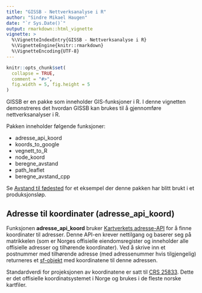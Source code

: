 ```yaml
---
title: "GISSB - Nettverksanalyse i R"
author: "Sindre Mikael Haugen"
date: "`r Sys.Date()`"
output: rmarkdown::html_vignette
vignette: >
  %\VignetteIndexEntry{GISSB - Nettverksanalyse i R}
  %\VignetteEngine{knitr::rmarkdown}
  %\VignetteEncoding{UTF-8}
---
```


```r
knitr::opts_chunk$set(
  collapse = TRUE,
  comment = "#>",
  fig.width = 5, fig.height = 5
)
```

GISSB er en pakke som inneholder GIS-funksjoner i R. I denne vignetten demonstreres det hvordan GISSB kan brukes til å gjennomføre nettverksanalyser i R.

Pakken inneholder følgende funksjoner:

+ adresse_api_koord
+ koords_to_google
+ vegnett_to_R
+ node_koord
+ beregne_avstand
+ path_leaflet
+ beregne_avstand_cpp

Se [Avstand til fødested](https://github.com/statisticsnorway/geostat-wp2/blob/master/analysis/Avstand%20til%20f%C3%B8dested.ipynb) for et eksempel der denne pakken har blitt brukt i et produksjonsløp.

## Adresse til koordinater (adresse_api_koord)

Funksjonen **adresse_api_koord** bruker [Kartverkets adresse-API](https://ws.geonorge.no/adresser/v1/#/) for å finne koordinater til adresser. Denne API-en krever nettilgang og baserer seg på matrikkelen (som er Norges offisielle eiendomsregister og inneholder alle offisielle adresser og tilhørende koordinater). Ved å skrive inn et postnummer med tilhørende adresse (med adressenummer hvis tilgjengelig) returneres et [sf-objekt](https://r-spatial.github.io/sf/articles/sf1.html) med koordinatene til denne adressen.

Standardverdi for projeksjonen av koordinatene er satt til [CRS 25833](https://epsg.io/25833). Dette er det offisielle koordinatsystemet i Norge og brukes i de fleste norske kartfiler. 

<!-- ```{r, include=FALSE} -->

<!-- library(tidyverse) -->
<!-- library(GISSB) -->

<!-- # source("C:/Users/rdn/Documents/Kart/GiSSB/adresse_api_koord.R", encoding = "UTF-8") -->
<!-- # source("C:/Users/rdn/Documents/Kart/GiSSB/koords_to_google.R", encoding = "UTF-8") -->
<!-- # source("C:/Users/rdn/Documents/Kart/GiSSB/vegnett_to_R.R", encoding = "UTF-8") -->
<!-- # source("C:/Users/rdn/Documents/Kart/GiSSB/node_koord.R", encoding = "UTF-8") -->
<!-- # source("C:/Users/rdn/Documents/Kart/GiSSB/beregne_avstand.R", encoding = "UTF-8") -->
<!-- # source("C:/Users/rdn/Documents/Kart/GiSSB/path_leaflet.R", encoding = "UTF-8") -->
<!-- # source("C:/Users/rdn/Documents/Kart/GiSSB/beregne_avstand_cpp.R", encoding = "UTF-8") -->


<!-- # Laster inn vegnett -->
<!-- ds <- arrow::open_dataset("C:/Users/rdn/Documents/Kart/vegnett2021.parquet") -->

<!-- vegnett <- ds %>% -->
<!--   dplyr::filter(FYLKE_ID %in% c("3", "2", "4")) %>% -->
<!--   sfarrow::read_sf_dataset() # %>% -->
<!--   # sf::st_zm(drop = T) %>% -->
<!--   # dplyr::rename_all(toupper) %>% -->
<!--   # dplyr::rename(LENGTH = SHAPE_LENGTH) %>% -->
<!--   # sf::st_cast("LINESTRING") -->

<!-- # # Endrer navn på geometrikolonnen til "geometry" # -->
<!-- # rename_geometry <- function(g, name){ -->
<!-- #   current = attr(g, "sf_column") -->
<!-- #   names(g)[names(g)==current] = name -->
<!-- #   sf::st_geometry(g)=name -->
<!-- #   g -->
<!-- # } -->

<!-- # vegnett <- rename_geometry(vegnett, "geometry") -->
<!-- ``` -->

<!-- ```{r, eval=TRUE} -->
<!-- fra <- GISSB::adresse_api_koord(postnummer = "0177", -->
<!--                          adresse = "Akersveien 26") -->

<!-- fra -->

<!-- til <- GISSB::adresse_api_koord(postnummer = "2211", -->
<!--                          adresse = "Otervegen 23") -->

<!-- til -->
<!-- ``` -->

<!-- Det er også mulig å benytte [CRS 4326](https://epsg.io/4326) for å plassere koordinatene på kart med åpen kildekode (som f.eks. [Leaflet](https://rstudio.github.io/leaflet/)) eller enklere søke opp koordinater i Google Maps. Koordinatsystemet CRS 4326 er derimot ikke metrisk og man kan derfor ikke måle avstander i meter når man bruker dette. Derfor anbefales det kun å bruke CRS 4326 i forbindelse med visualisering.   -->

<!-- For å få koordinatene med CRS 4326 må dette spesifiseres i funksjonen. Det er også mulig å angi en vektor med flere postnummere og adresser for å få koordinatene til flere adresser: -->

<!-- ```{r, eval=TRUE} -->
<!-- postnummere = c("0177", "2211") -->
<!-- adresser = c("Akersveien 26", "Otervegen 23") -->

<!-- fra_4326 <- GISSB::adresse_api_koord(postnummer = postnummere, -->
<!--                          adresse = adresser, -->
<!--                          crs = 4326) -->
<!-- fra_4326 -->
<!-- ``` -->

<!-- Man kan dermed plassere koordinatene på kartet, her med pakken Leaflet: -->

<!-- ```{r, eval=TRUE} -->
<!-- leaflet::leaflet() %>% -->
<!--   leaflet::addTiles() %>% -->
<!--   leaflet::addMarkers(data = fra_4326$geometry) -->
<!-- ``` -->

<!-- ## Koordinater til å søke opp i Google Maps (koords_to_google) -->

<!-- Når man skal kombinere ulike datakilder er det viktig at alle filene er angitt med samme koordinatsystem. Om man ønsker å beholde sf-objektet med CRS 25833, men ønsker å legge til en kolonne med koordinatene i CRS 4326 (som er enklere å klippe og lime inn i Google Maps) kan man bruke funksjonen **koords_to_google**. Da legges det til en kolonne som heter coords_google. -->

<!-- ```{r, eval=TRUE} -->
<!-- fra <- GISSB::koords_to_google(fra) -->
<!-- fra$coords_google -->

<!-- til <- GISSB::koords_to_google(til) -->
<!-- til$coords_google -->
<!-- ``` -->

<!-- ## Databehandling av vegnettet (vegnett_to_R) -->

<!-- For å beregne kjøreavstand mellom ulike koordinater benyttes vegnettet fra [Nasjonal vegdatabank (NVDB)](https://www.vegvesen.no/fag/teknologi/nasjonal-vegdatabank/). Dette har blitt gjort tilgjenglig på  Q- og X-disken av GIS-ressurssenter. Når man laster inn vegnettverksfilen som et sf-objekt ser den slik ut (her begrenset til å kun gjelde for Oslo, Akershus og Hedmark): -->

<!-- ```{r, eval=TRUE} -->
<!-- ggplot() +  -->
<!--   ggplot2::geom_sf(data = vegnett) -->
<!-- ``` -->


<!-- For at vegnettet skal kunne brukes til nettverksanalyser i R må formatet omgjøres (med pakkene [igraph](https://igraph.org/r/) og [cppRouting](https://github.com/vlarmet/cppRouting/blob/master/README.md)). Funksjonen **vegnett_to_R** kan brukes til dette formålet. Resultatet er en liste med følgende objekter: -->

<!-- + [1] graph (tbl_graph) -->
<!-- + [2] nodes (sf) -->
<!-- + [3] edges (data.frame) -->
<!-- + [4] graph_cppRouting_FT_MINUTES (cppRouting) -->
<!-- + [5] graph_cppRouting_LENGTH (cppRouting) -->

<!-- **nodes** og **edges** benyttes for å plassere koordinatene til sitt nærmeste punkt i vegnettet med funksjonen **node_koord**. -->

<!-- **graph** benyttes for å beregne korteste kjøretid/-vei i meter eller minutter med funksjonen **beregne avstand**. Denne benyttes også for å vise hvilke noder i hvilken rekkefølge som utgjør den korteste kjøreavstanden. -->

<!-- **graph_cppRouting_FT_MINUTES** benyttes for å beregne korteste kjøretid i minutter med funksjonen **beregne_avstand_cpp**. **graph_cppRouting_LENGTH** benyttes for å beregne korteste kjøreavstand i meter. -->

<!-- ```{r, eval=TRUE} -->
<!-- vegnett_list <- GISSB::vegnett_to_R(vegnett = vegnett) -->

<!-- graph <- vegnett_list[[1]] -->
<!-- nodes <- vegnett_list[[2]] -->
<!-- edges <- vegnett_list[[3]] -->
<!-- graph_cppRouting_FT_MINUTES <- vegnett_list[[4]] -->
<!-- graph_cppRouting_LENGTH <- vegnett_list[[5]] -->
<!-- ``` -->

<!-- Vegnettet består av punkter som er plassert ca. 50 meter fra hverandre. Disse punktene kalles for noder. Lenkene som forbinder punktene sammen heter edges. For en mer detaljert gjennomgang av struktren til vegnettet og hvordan dette blir behandlet, se [her](https://github.com/statisticsnorway/geostat-wp2/blob/3272bbb87bad79b3f976a83923da39b023973e36/analysis/Demo_databehandling.ipynb). -->

<!-- ## Knytter koordinater til vegnettet (node_koord) -->

<!-- For å kunne beregne kjøretid-/vei fra et valgt start- og stoppunkt (uten å vite hvilken node-ID disse har) må man knytte adressene til deres nærmeste punkt i vegnettet. Dette gjøres ved å finne hvilken node som er den nærmeste et gitt koordinatpunkt (X og Y). Ved å bruke funksjonen knn fra pakken [nabor](https://rdrr.io/cran/nabor/man/knn.html) finner man det nærmeste punktet i meter (målt i luftlinje). knn = 1 betyr at man kun er interessert i det nærmeste punktet og dette er satt som default. Dersom denne settes til et annet tall (gjøres ved å legge til argumentet knn = X i funksjonen) får man det nærmeste, nest nærmeste, tredje nærmeste punktet osv. Dette kan være nyttig dersom det nærmeste punktet i vegnettet ikke finner en gyldig rute pga. enveiskjørte veier eller andre brudd i vegnettet. -->

<!-- I funksjonen **node_koord** legger man inn et sf-objekt med koordinatene til ett eller flere punkter. Resultatet er et objekt (data.frame) der node-ID-en til den nærmeste noden til koordinatene målt i luftlinje har blitt lagt til (from_node/to_node). I tillegg viser kolonnen avstand_koord_node_from/avstand_koord_node_to hvor mange meter det er i luftlinje mellom koordinatene og det nærmeste punktet i vegnettverket. Dette kan være nyttig for å avgjøre om det er enkelte punkter/koordinater som har tildelt noder som er for langt fra hverandre.  -->

<!-- For å kjøre koden må objektene nodes og edges (som lages med funksjonen **vegnett_to_R**) være lastet inn. -->

<!-- ```{r, eval=TRUE} -->
<!-- from_node <- GISSB::node_koord(koords = fra, fra_til = "fra") -->
<!-- from_node -->

<!-- to_node <- GISSB::node_koord(koords = til, fra_til = "til") -->
<!-- to_node -->
<!-- ``` -->

<!-- Vegnettet består av flere mindre vegnett der flere ikke har noen tilknytning til hverandre. Dersom man har et startpunkt som tilhører en annen del av vegnettet enn stoppunktet vil det ikke være mulig å finne en gyldig rute mellom disse. Se mer om dette under "Ett eller flere separate vegnett?" [her](https://github.com/statisticsnorway/geostat-wp2/blob/master/analysis/Demo_databehandling.ipynb). Man legger til argumentet membership = TRUE for å begrense listen over hvilke noder man leter etter til å kun gjelde noder som er tilknyttet samme vegnett som enten start- eller stoppnoden. Dette kan bare gjøres for enten "fra" eller "til" og koden som har membership = FALSE må kjøres før koden som har membership = TRUE:  -->

<!-- ```{r, eval=TRUE} -->
<!-- from_node <- GISSB::node_koord(koords = fra, fra_til = "fra", membership = F) -->
<!-- from_node -->

<!-- to_node <- GISSB::node_koord(koords = til, fra_til = "til", membership = T) -->
<!-- to_node -->
<!-- ``` -->

<!-- ## Beregner kjøreavstand med tidygraph (beregne_avstand) -->

<!-- Når man har en node-ID for både start- og stoppunkt kan man benytte funksjonen **beregne_avstand** for å beregne den korteste kjøreavstanden mellom disse. For å beregne korteste kjøreavstand i minutter setter man enhet = "FT_MINUTES" (default), mens enhet = "LENGTH" beregner korteste kjøreavstand i meter. -->

<!-- For å kjøre koden må objektet graph (som lages med funksjonen **vegnett_to_R**) være lastet inn. -->

<!-- OBS: **beregne_avstand** fungerer ikke med vektorer, dvs. liste over flere fra- eller tilnoder. Det er kun mulig å beregne avstander én til én. For å beregne avstand med flere fra- og/eller tilnoder, se **beregne_avstand_cpp**. -->

<!-- ```{r, eval=TRUE} -->
<!-- avstand_min <- GISSB::beregne_avstand(from_node = from_node$from_node,  -->
<!--                            to_node = to_node$to_node,  -->
<!--                            enhet = "FT_MINUTES",  -->
<!--                            path = F) -->

<!-- paste0(round(avstand_min$length, digits = 1), " minutter / ", -->
<!--        substr(avstand_min$length/60, 1, 1), -->
<!--        " timer og ", -->
<!--        round(avstand_min$length, digits = 0)-as.numeric(substr(avstand_min$length/60, 1, 1))*60, " minutter") -->

<!-- avstand_meter <- GISSB::beregne_avstand(from_node = from_node$from_node,  -->
<!--                                  to_node = to_node$to_node,  -->
<!--                                  enhet = "LENGTH",  -->
<!--                                  path = F) -->

<!-- paste0(round(avstand_meter$length, digits = 1), " meter / ", -->
<!--        round(avstand_meter$length/1000, digits = 1), " km."  -->
<!--        ) -->

<!-- ``` -->

<!-- Dersom man ønsker å få oppgitt hvilke noder i hvilken rekkefølge som utgjør den korteste ruten mellom start- og stoppunktet setter man argumentet path = TRUE. -->

<!-- ```{r, eval=TRUE} -->
<!-- path <- GISSB::beregne_avstand(from_node = from_node$from_node,  -->
<!--                            to_node = to_node$to_node,  -->
<!--                            enhet = "FT_MINUTES",  -->
<!--                            path = T) -->

<!-- path$epath -->
<!-- ``` -->

<!-- Det er mulig å visualisere denne ruten (path) ved å bruke funksjonen **path_leaflet**: -->

<!-- ```{r, eval=TRUE} -->
<!-- GISSB::path_leaflet(path) -->
<!-- ``` -->

<!-- ## Beregner kjøreavstand med cppRouting (beregne_avstand_cpp) -->

<!-- Det er mulig å bruke funksjonen **beregne_avstand** til å beregne kjøretid/-vei, men dette kan ta veldig lang tid dersom man skal beregne kjøreavstanden mellom mange koordinater. Derfor er det best å heller bruke funksjonen **beregne_avstand_cpp**. Denne funksjonen bruker pakken [cppRouting](https://github.com/vlarmet/cppRouting/blob/master/README.md) som benytter et annet format på dataene som krever mindre minne og benytter parallellprosessering, noe som gjør at kjøringer går mye raskere. I tillegg lagres ikke informasjonen om selve ruten, kun avstanden i minutter eller meter. Dette er en fordel mtp. på tiden det tar å kjøre koden, men ulempen er at man ikke får sjekket hvilke veglenker hver rute består av. Dette kan derfor funksjonen **beregne_avstand** (med path = TRUE) brukes til. -->

<!-- I funksjonen **beregne_avstand_cpp** kan man legge inn vektorer med flere noder i både argumentene "from_node" og "to_node." Det betyr at dersom man legger inn 2 noder i "from_node" og 4 noder i "to_node" beregnes den korteste kjøreavstanden fra begge startnodene til alle de fire stoppnodene. Resultatet blir et objekt med 8 rader. Om man kun er interessert i den korteste kjøreavstanden fra hver av startnodene til én av stoppnodene legger man inn arumentet dist = "min i funksjonen. Om man derimot vil ha hvilken av stoppnodene som har lengst kjøreavstand per startnode settes dist = "max".   -->

<!-- For å beregne korteste kjøretid i minutter med **beregne_avstand_cpp** settes graph_cppRouting = graph_cppRouting_FT_MINUTES, mens graph_cppRouting = graph_cppRouting_LENGTH beregner korteste kjøreavstand i meter. Objektet/objektene graph_cppRouting_FT_MINUTES/graph_cppRouting_LENGTH må være lastet inn (gjøres med funksjonen **vegnett_to_R**) før **beregne_avstand_cpp** kan kjøres. -->

<!-- ```{r, eval=TRUE} -->
<!-- avstand_cpp_min <- GISSB::beregne_avstand_cpp(from_node$from_node,  -->
<!--                                        to_node$to_node,  -->
<!--                                        enhet = "FT_MINUTES") -->

<!-- avstand_cpp_min -->

<!-- avstand_cpp_meter <- GISSB::beregne_avstand_cpp(from_node$from_node,  -->
<!--                                        to_node$to_node,  -->
<!--                                        enhet = "LENGTH") -->

<!-- avstand_cpp_meter -->
<!-- ``` -->

<!-- ## Eksempel -->

<!-- I dette eksempelet... -->

<!-- ```{r, eval=TRUE} -->

<!-- adresser <- c("Sykehusveien 25", -->
<!--               "Sognsvannsveien 20",  -->
<!--               "Kirkeveien 166",  -->
<!--               "Parkvegen 35",  -->
<!--               "Kirkevegen 31",  -->
<!--               "Sjukehusveien 9",  -->
<!--               "Sogneprest Munthe-Kaas vei 100") -->

<!-- postnummere <- c("1474", -->
<!--               "0372",  -->
<!--               "0450",  -->
<!--               "2212",  -->
<!--               "2413",  -->
<!--               "2500",  -->
<!--               "1346") -->

<!-- til <- GISSB::adresse_api_koord(postnummer = postnummere, -->
<!--                          adresse = adresser) %>%  -->
<!--   GISSB::koords_to_google() -->
<!-- to_node <- GISSB::node_koord(koords = til, fra_til = "til", membership = F) -->

<!-- fra <- GISSB::adresse_api_koord(postnummer = c("0177", "2211"), -->
<!--                          adresse = c("Akersveien 26", "Otervegen 23")) %>% -->
<!--   GISSB::koords_to_google() -->
<!-- from_node <- GISSB::node_koord(koords = fra, fra_til = "fra", membership = T) -->

<!-- avstand_cpp <- GISSB::beregne_avstand_cpp(unique(from_node$from_node),  -->
<!--                                        unique(to_node$to_node),  -->
<!--                                        enhet = "FT_MINUTES") -->
<!-- avstand_cpp -->

<!-- avstand_cpp_min <- GISSB::beregne_avstand_cpp(unique(from_node$from_node),  -->
<!--                                        unique(to_node$to_node),  -->
<!--                                        enhet = "FT_MINUTES",  -->
<!--                                        dist = "min") -->
<!-- avstand_cpp_min -->

<!-- avstand_cpp_max <- GISSB::beregne_avstand_cpp(unique(from_node$from_node),  -->
<!--                                        unique(to_node$to_node),  -->
<!--                                        enhet = "FT_MINUTES",  -->
<!--                                        dist = "max") -->
<!-- avstand_cpp_max -->



<!-- ``` -->
